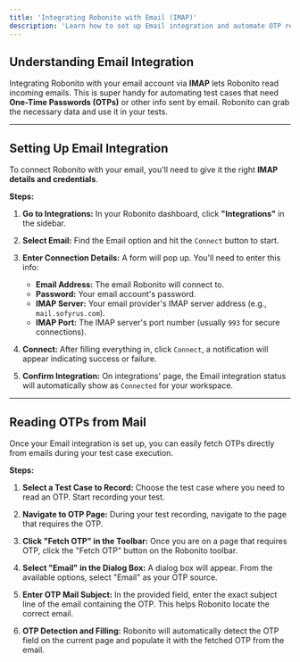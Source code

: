 ```yaml
---
title: 'Integrating Robonito with Email (IMAP)'
description: 'Learn how to set up Email integration and automate OTP retrieval for your test cases.'
---
```

## Understanding Email Integration

Integrating Robonito with your email account via **IMAP** lets Robonito read incoming emails. This is super handy for automating test cases that need **One-Time Passwords (OTPs)** or other info sent by email. Robonito can grab the necessary data and use it in your tests.

---

## Setting Up Email Integration

To connect Robonito with your email, you'll need to give it the right **IMAP details and credentials**.

**Steps:**

1.  **Go to Integrations:** In your Robonito dashboard, click **"Integrations"** in the sidebar.

2.  **Select Email:** Find the Email option and hit the `Connect` button to start.

3.  **Enter Connection Details:** A form will pop up. You'll need to enter this info:
    * **Email Address:** The email Robonito will connect to.
    * **Password:** Your email account's password.
    * **IMAP Server:** Your email provider's IMAP server address (e.g., `mail.sofyrus.com`).
    * **IMAP Port:** The IMAP server's port number (usually `993` for secure connections).

4.  **Connect:** After filling everything in, click `Connect`, a notification will appear indicating success or failure.

5.  **Confirm Integration:** On integrations' page, the Email integration status will automatically show as `Connected` for your workspace.

---

## Reading OTPs from Mail

Once your Email integration is set up, you can easily fetch OTPs directly from emails during your test case execution.

**Steps:**

1.  **Select a Test Case to Record:** Choose the test case where you need to read an OTP. Start recording your test.

2.  **Navigate to OTP Page:** During your test recording, navigate to the page that requires the OTP.

3.  **Click "Fetch OTP" in the Toolbar:** Once you are on a page that requires OTP, click the "Fetch OTP" button on the Robonito toolbar.

4.  **Select "Email" in the Dialog Box:** A dialog box will appear. From the available options, select "Email" as your OTP source.

5.  **Enter OTP Mail Subject:** In the provided field, enter the exact subject line of the email containing the OTP. This helps Robonito locate the correct email.

6.  **OTP Detection and Filling:** Robonito will automatically detect the OTP field on the current page and populate it with the fetched OTP from the email.